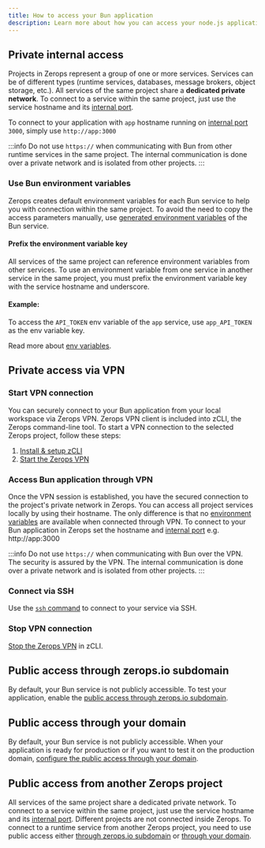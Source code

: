 ```yaml
---
title: How to access your Bun application
description: Learn more about how you can access your node.js application on Zerops.
---
```


## Private internal access

Projects in Zerops represent a group of one or more services.
Services can be of different types (runtime services, databases, message brokers, object storage, etc.). All services of the same project share a **dedicated private network**. To connect to a service within the same project, just use the service hostname and its [internal port](bun/how-to/build-pipeline#ports).

To connect to your application with `app` hostname running on [internal port](bun/how-to/build-pipeline#ports) `3000`, simply use `http://app:3000`

:::info
Do not use `https://` when communicating with Bun from other runtime services in the same project. The internal communication is done over a private network and is isolated from other projects.
:::

### Use Bun environment variables

Zerops creates default environment variables for each Bun service to help you with connection within the same project. To avoid the need to copy the access parameters manually, use [generated environment variables](bun/how-to/env-variables#generated-env-variables) of the Bun service.

#### Prefix the environment variable key

All services of the same project can reference environment variables from other services. To use an environment variable from one service in another service in the same project, you must prefix the environment variable key with the service hostname and underscore.

#### Example:

To access the `API_TOKEN` env variable of the `app` service, use `app_API_TOKEN` as the env variable key.

Read more about [env variables](bun/how-to/env-variables).

## Private access via VPN

### Start VPN connection

You can securely connect to your Bun application from your local workspace via Zerops VPN. Zerops VPN client is included into zCLI, the Zerops command-line tool. To start a VPN connection to the selected Zerops project, follow these steps:

1. [Install & setup zCLI](/references/cli)
2. [Start the Zerops VPN](/references/vpn#start-vpn)

### Access Bun application through VPN

Once the VPN session is established, you have the secured connection to the project's private network in Zerops. You can access all project services locally by using their hostname. The only difference is that no [environment variables](bun/how-to/env-variables) are available when connected through VPN. To connect to your Bun application in Zerops set the hostname and [internal port](bun/how-to/build-pipeline#ports) e.g. http://app:3000

:::info
Do not use `https://` when communicating with Bun over the VPN. The security is assured by the VPN. The internal communication is done over a private network and is isolated from other projects.
:::

### Connect via SSH

Use the <a href="/references/ssh">`ssh` command</a> to connect to your service via SSH.

### Stop VPN connection

[Stop the Zerops VPN](/references/vpn#stop-vpn) in zCLI.

## Public access through zerops.io subdomain

By default, your Bun service is not publicly accessible. To test your application, enable the [public access through zerops.io subdomain](/features/access#public-access-through-zeropsapp-subdomain).

## Public access through your domain

By default, your Bun service is not publicly accessible. When your application is ready for production or if you want to test it on the production domain, [configure the public access through your domain](/features/access#public-access-through-your-domain).

## Public access from another Zerops project

All services of the same project share a dedicated private network. To connect to a service within the same project, just use the service hostname and its [internal port](bun/how-to/build-pipeline#ports). Different projects are not connected inside Zerops. To connect to a runtime service from another Zerops project, you need to use public access either [through zerops.io subdomain](/features/access#public-access-through-zeropsapp-subdomain) or [through your domain](/features/access#public-access-through-your-domain).
